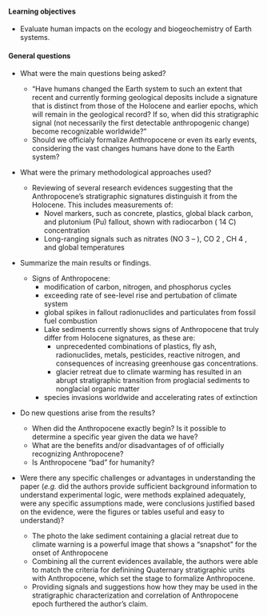 #### Learning objectives

* Evaluate human impacts on the ecology and biogeochemistry of Earth systems.

#### General questions

* What were the main questions being asked?  

    + "Have humans changed the Earth system to such an extent that recent and currently forming geological deposits include a signature that is distinct from those of the Holocene and earlier epochs, which will remain in the geological record? If so, when did this stratigraphic signal (not necessarily the first detectable anthropogenic change) become recognizable worldwide?"
    + Should we officialy formalize Anthropocene or even its early events, considering the vast changes humans have done to the Earth system?  

\vspace{12pt}
 
* What were the primary methodological approaches used?  

    + Reviewing of several research evidences suggesting that the Anthropocene’s stratigraphic signatures distinguish it from the Holocene. This includes measurements of:
      + Novel markers, such as concrete, plastics, global black carbon, and plutonium (Pu) fallout, shown with radiocarbon ( 14 C) concentration
      + Long-ranging signals such as nitrates (NO 3 – ), CO 2 , CH 4 , and global temperatures

\vspace{12pt}
 
* Summarize the main results or findings.  

    + Signs of Anthropocene:
      + modification of carbon, nitrogen, and phosphorus cycles
      + exceeding rate of see-level rise and pertubation of climate system
      + global spikes in fallout radionuclides and particulates from fossil fuel combustion
      + Lake sediments currently shows signs of Anthropocene that truly differ from Holocene signatures, as these are:
        + unprecedented combinations of plastics, fly ash, radionuclides, metals, pesticides, reactive nitrogen, and consequences of increasing greenhouse gas concentrations.
        + glacier retreat due to climate warming has resulted in an abrupt stratigraphic transition from proglacial sediments to nonglacial organic matter
      + species invasions worldwide and accelerating rates of extinction

\vspace{12pt}
 
* Do new questions arise from the results?  

    + When did the Anthropocene exactly begin? Is it possible to determine a specific year given the data we have?
    + What are the benefits and/or disadvantages of of officially recognizing Anthropocene?
    + Is Anthropocene "bad" for humanity? 
    
\vspace{12pt}
 
* Were there any specific challenges or advantages in understanding the paper (*e.g.* did the authors provide sufficient background information to understand experimental logic, were methods explained adequately, were any specific assumptions made, were conclusions justified based on the evidence, were the figures or tables useful and easy to understand)?  

    + The photo the lake sediment containing a glacial retreat due to climate warning is a powerful image that shows a "snapshot" for the onset of Anthropocene
    + Combining all the current evidences available,  the authors were able to match the criteria for definining Quaternary stratigraphic units with Anthropocene, which set the stage to formalize Anthropocene.
    + Providing signals and suggestions how how they may be used in the stratigraphic characterization and correlation of Anthropocene epoch furthered the author's claim.